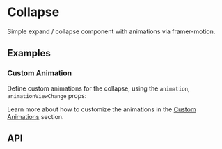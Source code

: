 
# Collapse
Simple expand / collapse component with animations via framer-motion.

## Examples
<StoryRenderer path="components/Collapse.story.tsx" name="Simple" storybookKey="components-layout-collapse--simple" />

### Custom Animation
Define custom animations for the collapse, using the `animation`, `animationViewChange` props:
<StoryRenderer path="components/Collapse.story.tsx" name="CustomAnimation" storybookKey="components-layout-collapse--custom-animation" />

Learn more about how to customize the animations in the [Custom Animations](/docs/theme/custom-animations) section.

## API
<PropsTable name="Collapse" />
